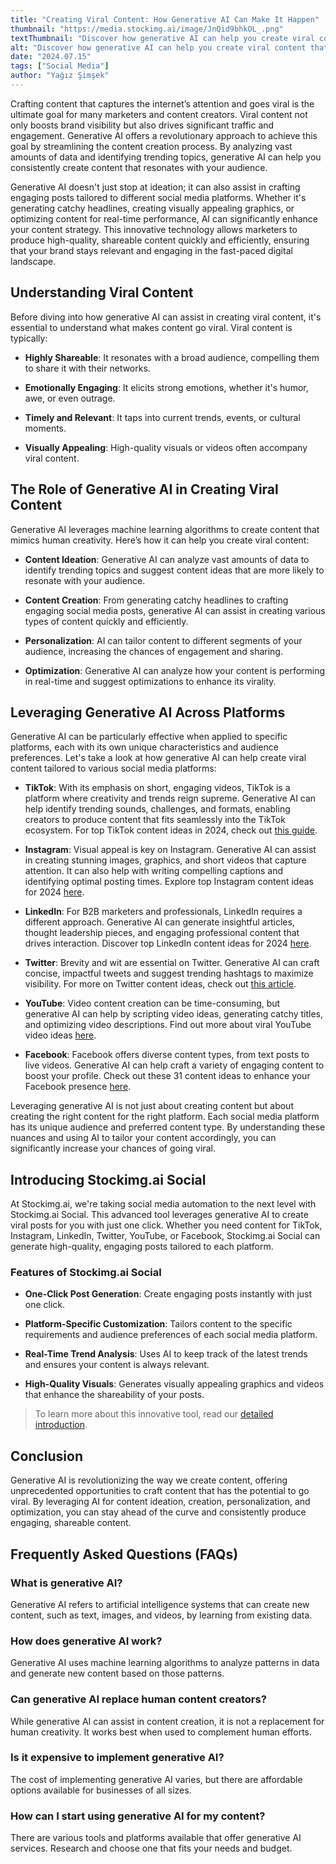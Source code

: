 ```yaml
---
title: "Creating Viral Content: How Generative AI Can Make It Happen"
thumbnail: "https://media.stockimg.ai/image/JnQid9bhkOL_.png"
textThumbnail: "Discover how generative AI can help you create viral content that boosts engagement and visibility. Learn about Stockimg.ai Social, an advanced tool for generating high-quality, platform-specific posts with just one click."
alt: "Discover how generative AI can help you create viral content that boosts engagement and visibility. Learn about Stockimg.ai Social, an advanced tool for generating high-quality, platform-specific posts with just one click."
date: "2024.07.15"
tags: ["Social Media"]
author: "Yağız Şimşek"
---
```


<CustomImage
    src="https://media.stockimg.ai/image/JnQid9bhkOL_.png"
    alt="surrealistic vaporwave art music video in Poland with blocks of flats and vaporwave people , viral vaporwave music video and woman with green eyes and glasses and brown hai"
/>

Crafting content that captures the internet’s attention and goes viral is the ultimate goal for many marketers and content creators. Viral content not only boosts brand visibility but also drives significant traffic and engagement. Generative AI offers a revolutionary approach to achieve this goal by streamlining the content creation process. By analyzing vast amounts of data and identifying trending topics, generative AI can help you consistently create content that resonates with your audience.

Generative AI doesn't just stop at ideation; it can also assist in crafting engaging posts tailored to different social media platforms. Whether it's generating catchy headlines, creating visually appealing graphics, or optimizing content for real-time performance, AI can significantly enhance your content strategy. This innovative technology allows marketers to produce high-quality, shareable content quickly and efficiently, ensuring that your brand stays relevant and engaging in the fast-paced digital landscape.

## Understanding Viral Content

Before diving into how generative AI can assist in creating viral content, it's essential to understand what makes content go viral. Viral content is typically:

- **Highly Shareable**: It resonates with a broad audience, compelling them to share it with their networks.

- **Emotionally Engaging**: It elicits strong emotions, whether it's humor, awe, or even outrage.

- **Timely and Relevant**: It taps into current trends, events, or cultural moments.

- **Visually Appealing**: High-quality visuals or videos often accompany viral content.

## The Role of Generative AI in Creating Viral Content

<CustomImage
    src="https://media.stockimg.ai/image/XpSxchcQUkHh.png"
    alt="a futuristic girl looking at her phone"
/>

Generative AI leverages machine learning algorithms to create content that mimics human creativity. Here’s how it can help you create viral content:

- **Content Ideation**: Generative AI can analyze vast amounts of data to identify trending topics and suggest content ideas that are more likely to resonate with your audience.

- **Content Creation**: From generating catchy headlines to crafting engaging social media posts, generative AI can assist in creating various types of content quickly and efficiently.

- **Personalization**: AI can tailor content to different segments of your audience, increasing the chances of engagement and sharing.

- **Optimization**: Generative AI can analyze how your content is performing in real-time and suggest optimizations to enhance its virality.

## Leveraging Generative AI Across Platforms

<CustomImage
    src="https://media.stockimg.ai/image/lmC2Z6e8j4y0.png"
    alt="slightly chubby Latina short haired woman with a full 90s colorful sport jacket and a black t-shirt a the center of image lifting above her head a big platform. floating in the sky"
/>

Generative AI can be particularly effective when applied to specific platforms, each with its own unique characteristics and audience preferences. Let's take a look at how generative AI can help create viral content tailored to various social media platforms:

- **TikTok**: With its emphasis on short, engaging videos, TikTok is a platform where creativity and trends reign supreme. Generative AI can help identify trending sounds, challenges, and formats, enabling creators to produce content that fits seamlessly into the TikTok ecosystem. For top TikTok content ideas in 2024, check out [this guide](https://stockimg.ai/blog/content-ideas/top-tiktok-content-ideas-for-2024).

- **Instagram**: Visual appeal is key on Instagram. Generative AI can assist in creating stunning images, graphics, and short videos that capture attention. It can also help with writing compelling captions and identifying optimal posting times. Explore top Instagram content ideas for 2024 [here](https://stockimg.ai/blog/content-ideas/top-instagram-content-ideas-for-2024).

- **LinkedIn**: For B2B marketers and professionals, LinkedIn requires a different approach. Generative AI can generate insightful articles, thought leadership pieces, and engaging professional content that drives interaction. Discover top LinkedIn content ideas for 2024 [here](https://stockimg.ai/blog/content-ideas/top-linkedin-content-ideas-for-2024).

- **Twitter**: Brevity and wit are essential on Twitter. Generative AI can craft concise, impactful tweets and suggest trending hashtags to maximize visibility. For more on Twitter content ideas, check out [this article](https://stockimg.ai/blog/content-ideas/top-twitter-content-ideas-for-2024).

- **YouTube**: Video content creation can be time-consuming, but generative AI can help by scripting video ideas, generating catchy titles, and optimizing video descriptions. Find out more about viral YouTube video ideas [here](https://stockimg.ai/blog/content-ideas/21-viral-youtube-video-ideas).

- **Facebook**: Facebook offers diverse content types, from text posts to live videos. Generative AI can help craft a variety of engaging content to boost your profile. Check out these 31 content ideas to enhance your Facebook presence [here](https://stockimg.ai/blog/content-ideas/31-content-ideas-to-boost-your-facebook-profile).

Leveraging generative AI is not just about creating content but about creating the right content for the right platform. Each social media platform has its unique audience and preferred content type. By understanding these nuances and using AI to tailor your content accordingly, you can significantly increase your chances of going viral.

## Introducing Stockimg.ai Social

<CustomImage
    src="https://raw.githubusercontent.com/Abdurrahman-Subh/mdx-blog/main/images/sai-social-logo.png"
    alt="sai social logo"
/>

At Stockimg.ai, we're taking social media automation to the next level with Stockimg.ai Social. This advanced tool leverages generative AI to create viral posts for you with just one click. Whether you need content for TikTok, Instagram, LinkedIn, Twitter, YouTube, or Facebook, Stockimg.ai Social can generate high-quality, engaging posts tailored to each platform. 

### Features of Stockimg.ai Social

- **One-Click Post Generation**: Create engaging posts instantly with just one click.

- **Platform-Specific Customization**: Tailors content to the specific requirements and audience preferences of each social media platform.

- **Real-Time Trend Analysis**: Uses AI to keep track of the latest trends and ensures your content is always relevant.

- **High-Quality Visuals**: Generates visually appealing graphics and videos that enhance the shareability of your posts.

> To learn more about this innovative tool, read our [detailed introduction](https://stockimg.ai/blog/ai-and-technology/introducing-stockimg-social).

## Conclusion

Generative AI is revolutionizing the way we create content, offering unprecedented opportunities to craft content that has the potential to go viral. By leveraging AI for content ideation, creation, personalization, and optimization, you can stay ahead of the curve and consistently produce engaging, shareable content.

## Frequently Asked Questions (FAQs)

### What is generative AI?

Generative AI refers to artificial intelligence systems that can create new content, such as text, images, and videos, by learning from existing data.

### How does generative AI work?

Generative AI uses machine learning algorithms to analyze patterns in data and generate new content based on those patterns.

### Can generative AI replace human content creators?

While generative AI can assist in content creation, it is not a replacement for human creativity. It works best when used to complement human efforts.

### Is it expensive to implement generative AI?

The cost of implementing generative AI varies, but there are affordable options available for businesses of all sizes.

###  How can I start using generative AI for my content?

There are various tools and platforms available that offer generative AI services. Research and choose one that fits your needs and budget.